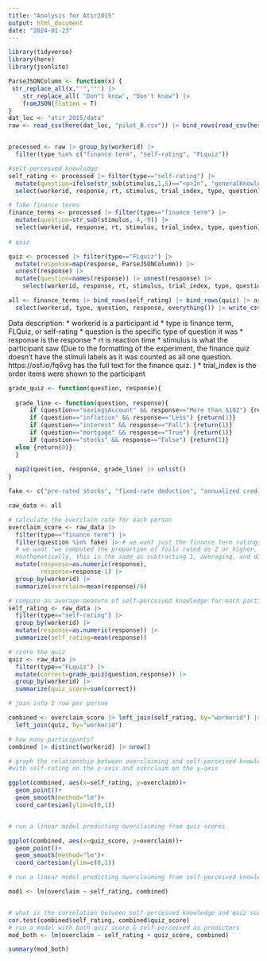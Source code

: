 ```yaml
---
title: "Analysis for Atir2015"
output: html_document
date: "2024-01-23"
---
```


```r
library(tidyverse)
library(here)
library(jsonlite)

ParseJSONColumn <- function(x) {
 str_replace_all(x,"'",'"') |> 
    str_replace_all( 'Don"t know', "Don't know") |> 
    fromJSON(flatten = T)
}
dat_loc <- "atir_2015/data"
raw <- read_csv(here(dat_loc, "pilot_B.csv")) |> bind_rows(read_csv(here(dat_loc, "pilot_A.csv")))


processed <- raw |> group_by(workerid) |> 
  filter(type %in% c("finance term", "self-rating", "FLquiz"))

#self-perceived knowledge
self_rating <- processed |> filter(type=="self-rating") |> 
  mutate(question=ifelse(str_sub(stimulus,1,5)=="<p>In", "generalKnowledge", "compareAmerican")) |> 
  select(workerid, response, rt, stimulus, trial_index, type, question)

# fake finance terms
finance_terms <- processed |> filter(type=="finance term") |> 
  mutate(question=str_sub(stimulus, 4,-9)) |> 
  select(workerid, response, rt, stimulus, trial_index, type, question)
  
# quiz

quiz <- processed |> filter(type=="FLquiz") |> 
  mutate(response=map(response, ParseJSONColumn)) |> 
  unnest(response) |> 
  mutate(question=names(response)) |> unnest(response) |> 
    select(workerid, response, rt, stimulus, trial_index, type, question)

all <- finance_terms |> bind_rows(self_rating) |> bind_rows(quiz) |> arrange(workerid) |> 
  select(workerid, type, question, response, everything()) |> write_csv(here(dat_loc, "pilot_data.csv"))
```

Data description:
* workerid is a participant id
* type is finance term, FLQuiz, or self-rating
* question is the specific type of question it was 
* response is the response
* rt is reaction time
* stimulus is what the participant saw (Due to the formatting of the experiment, the finance quiz doesn't have the stimuli labels as it was counted as all one question. https://osf.io/fq6vg has the full text for the finance quiz. )
* trial_index is the order items were shown to the participant 


```r
grade_quiz <- function(question, response){
  
  grade_line <- function(question, response){
      if (question=="savingsAccount" && response=="More than $102") {return(1)}
      if (question=="inflation" && response=="Less") {return(1)}
      if (question=="interest" && response=="Fall") {return(1)}
      if (question=="mortgage" && response=="True") {return(1)}
      if (question=="stocks" && response=="False") {return(1)}
  else {return(0)}
  }
  
  map2(question, response, grade_line) |> unlist()
}

fake <- c("pre-rated stocks", "fixed-rate deduction", "annualized credit")

raw_data <- all 

# calculate the overclaim rate for each person
overclaim_score <- raw_data |> 
  filter(type=="finance term") |>
  filter(question %in% fake) |> # we want just the finance term ratings for the fake terms 
  # we want "we computed the proportion of foils rated as 2 or higher, the proportion of foils rated as 3 or higher, and so on for 4, 5, 6, and 7, and then averaged these proportions"
  #mathematically, this is the same as subtracting 1, averaging, and dividing by 6
  mutate(response=as.numeric(response),
         response=response-1) |> 
  group_by(workerid) |> 
  summarize(overclaim=mean(response)/6)

# compute an average measure of self-perceived knowledge for each participant
self_rating <- raw_data |> 
  filter(type=="self-rating") |> 
  group_by(workerid) |> 
  mutate(response=as.numeric(response)) |> 
  summarize(self_rating=mean(response))

# score the quiz
quiz <- raw_data |> 
  filter(type=="FLquiz") |> 
  mutate(correct=grade_quiz(question,response)) |> 
  group_by(workerid) |> 
  summarize(quiz_score=sum(correct))

# join into 1 row per person

combined <- overclaim_score |> left_join(self_rating, by="workerid") |> 
  left_join(quiz, by="workerid")

```

```r
# how many participants?
combined |> distinct(workerid) |> nrow()

```

```r
# graph the relationship between overclaiming and self-perceived knowledge
#with self-rating on the x-axis and overclaim on the y-axis

ggplot(combined, aes(x=self_rating, y=overclaim))+
  geom_point()+
  geom_smooth(method="lm")+
  coord_cartesian(ylim=c(0,1))


# run a linear model predicting overclaiming from quiz scores

ggplot(combined, aes(x=quiz_score, y=overclaim))+
  geom_point()+
  geom_smooth(method="lm")+
  coord_cartesian(ylim=c(0,1))

```

```r

# run a linear model predicting overclaiming from self-perceived knowledge

mod1 <- lm(overclaim ~ self_rating, combined)


# what is the correlation between self-perceived knowledge and quiz score?
cor.test(combined$self_rating, combined$quiz_score)
# run a model with both quiz score & self-perceived as predictors
mod_both <- lm(overclaim ~ self_rating + quiz_score, combined)

summary(mod_both)

```


